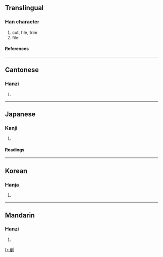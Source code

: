 ==Translingual==
===Han character===
{{Han char|rad=刀|as=07|sn=9|four=8210<sub>0</sub>|canj=人土中弓 (OGLN)}}
# cut, file, trim
# file
====References====
{{Han ref|kx=0140.040|dkj=01999|dj=0317.100|hdz=10342.090|uh=5249|ud=21065|bh=CDF1|bd=52721}}
----
==Cantonese==
===Hanzi===
{{yue-hanzi|jyut=|y=cho3}}
# {{defn|Cantonese}}
----
==Japanese==
===Kanji===
{{ja-kanji|grade=|rs=刀07}}
# {{defn|Japanese}}
====Readings====
{{ja-readings|on=[[さ]] (sa)|kun=[[くじく]] (kujiku), [[かどおとる]] (kadootoru)}}
----
==Korean==
===Hanja===
{{ko-hanja|hangeul=좌|rv=jwa|mr=chwa}}
# {{defn|Korean}}
----
==Mandarin==
===Hanzi===
{{cmn-hanzi|pin=[[cuò]] (cuo4)|wg=ts'o<sup>4</sup>}}
# {{defn|Mandarin}}

[[fr:剉]]
